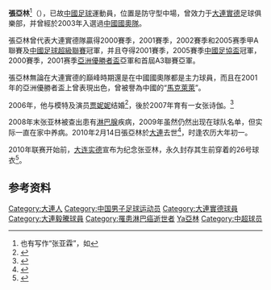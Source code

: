 {{hatnote|若無特別說明，本文的「中國」皆指[[中华人民共和国|中华人民共和国]]。}}
{{Infobox Football biography 2
| playername = 張亞林 
| image = 
| fullname = 張亞林
| height = {{height|m=1.87}}
| nickname = 
| dateofbirth = {{birth date|1981|4|19}}
| cityofbirth = [[遼寧省|遼寧省]][[大連市|大連市]]
| countryofbirth = {{CHN}}
| dateofdeath = {{death date and age|2010|2|14|1981|4|19}}
| cityofdeath = [[遼寧省|遼寧省]][[大連市|大連市]]
| countryofdeath = {{CHN}}
| currentclub = 已逝世
| clubnumber = 26
| position = [[中場|中場]]
| youthyears1 = 1990-1997年
| youthyears2 = 1997-1999年
| youthclubs1 = 大連少年隊
| youthclubs2 = [[大连毅腾足球俱乐部|大连毅腾]]
| years1 = 2000-2009年
| clubs1 = [[大连实德足球俱乐部|大连实德]]
| caps1 = 103
| goals1 = 1
| nationalyears1 =2003-2004年
| nationalteam1 = {{flagicon|CHN}} [[中国国奥队|中国国奥队]] 
| nationalcaps1 =
| nationalgoals1 =
| pcupdate = 2010年
}}
'''張亞林'''<ref>也有写作“张亚霖”，如{{cite news|url=http://sports.sina.com.cn/j/2010-02-20/03364845572.shtml|title=揭张亚林坎坷职业生涯：日韩克星 风头盖过郝海东|publisher=半岛晨报|date=2010-02-20|accessdate=2010-02-20|archive-date=2018-09-29|archive-url=https://web.archive.org/web/20180929222919/http://sports.sina.com.cn/j/2010-02-20/03364845572.shtml|dead-url=no}}</ref>（{{bd|1981年|4月19日|2010年|2月14日|catIdx=Zhang張亞林}}），已故[[中國足球|中國足球]]運動員，位置是防守型中場，曾效力于[[大連實德|大連實德]]足球俱樂部，并曾經於2003年入選過[[中國國奧隊|中國國奧隊]]。

張亞林曾代表大連實德隊贏得2000賽季，2001賽季，2002賽季和2005赛季甲A聯賽及[[中國足球超級聯賽|中國足球超級聯賽]]冠軍，并且夺得2001賽季，2005賽季[[中國足協盃|中國足協盃]]冠軍，2000賽季，2001赛季[[亞洲優勝者盃|亞洲優勝者盃]]亞軍和首屆A3聯賽亞軍。

張亞林無論在大連實德的巔峰時期還是在中國國奧隊都是主力球員，而且在2001年的亞洲優勝者盃上曾表現出色，曾被譽為中國的“[[馬克萊萊|馬克萊萊]]”。

2006年，他与模特及演员[[贾妮妮|贾妮妮]]结婚<ref>{{Cite web |url=http://sports.163.com/06/1203/16/31ECKKAH00051KMG.html |title=图-张亚林迎娶电影女星 521朵玫瑰锁定一世情缘_网易体育<!-- Bot generated title --> |access-date=2010-02-21 |archive-date=2021-03-04 |archive-url=https://web.archive.org/web/20210304102148/https://sports.163.com/06/1203/16/31ECKKAH00051KMG.html |dead-url=no }}</ref>，後於2007年育有一女张诗伽。<ref>{{Cite web |url=http://www.espnstar.com.cn/pub/2007/0919/43056.htm |title=亲临队友女儿百岁生日宴 郝海东感慨颇多 – ESPNSTAR中文网<!-- Bot generated title --> |access-date=2010-02-21 |archive-date=2011-07-23 |archive-url=https://web.archive.org/web/20110723142547/http://www.espnstar.com.cn/pub/2007/0919/43056.htm |dead-url=no }}</ref>

2008年末张亚林被查出患有[[淋巴腺|淋巴腺]]疾病，2009年虽然仍然出现在球队名单，但实际一直在家中养病。2010年2月14日張亞林於[[大連|大連]]去世<ref>{{Cite web |url=http://sports.sina.com.cn/j/2010-02-15/01014839896.shtml |title=前国奥主力张亚林英年早逝 实德铁腰曾获科萨盛赞 |access-date=2010-02-15 |archive-date=2020-11-22 |archive-url=https://web.archive.org/web/20201122090148/http://sports.sina.com.cn/j/2010-02-15/01014839896.shtml |dead-url=no }}</ref>，时逢农历大年初一。

2010年联赛开始前，[[大连实德|大连实德]]宣布为纪念张亚林，永久封存其生前穿着的26号球衣<ref>{{Cite web |url=http://sports.sina.com.cn/j/2010-03-18/10554890968.shtml |title=实德封存26号球衣纪念张亚林 安贞焕为世界杯换号码 大连实德俱乐部 |access-date=2010-03-18 |archive-date=2018-09-29 |archive-url=https://web.archive.org/web/20180929225107/http://sports.sina.com.cn/j/2010-03-18/10554890968.shtml |dead-url=no }}</ref>。

== 参考资料 ==
{{reflist}}

{{DEFAULTSORT:Zhang張亞林}}
[[Category:大連人|Category:大連人]]
[[Category:中国男子足球运动员|Category:中国男子足球运动员]]
[[Category:大連實德球員|Category:大連實德球員]]
[[Category:大連毅騰球員|Category:大連毅騰球員]]
[[Category:罹患淋巴癌逝世者|Category:罹患淋巴癌逝世者]]
[[Category:張姓|Ya亞林]]
[[Category:中超球员|Category:中超球员]]